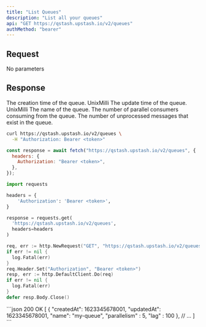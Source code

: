 ```yaml
---
title: "List Queues"
description: "List all your queues"
api: "GET https://qstash.upstash.io/v2/queues"
authMethod: "bearer"
---
```


## Request

No parameters

## Response

<ResponseField name="" type="Array" required>
<Expandable defaultOpen>

<ResponseField name="createdAt" type="int" required>
  The creation time of the queue. UnixMilli
</ResponseField>
<ResponseField name="updatedAt" type="int" required>
  The update time of the queue. UnixMilli
</ResponseField>
<ResponseField name="name" type="string" required>
  The name of the queue.
</ResponseField>
<ResponseField name="parallelism" type="int" required> 
    The number of parallel consumers consuming from the queue.
</ResponseField>
<ResponseField name="lag" type="int" required> 
    The number of unprocessed messages that exist in the queue.
</ResponseField>

</Expandable>
</ResponseField>

<RequestExample>

```sh curl
curl https://qstash.upstash.io/v2/queues \
  -H "Authorization: Bearer <token>"
```

```js Node
const response = await fetch("https://qstash.upstash.io/v2/queues", {
  headers: {
    Authorization: "Bearer <token>",
  },
});
```

```python Python
import requests

headers = {
    'Authorization': 'Bearer <token>',
}

response = requests.get(
  'https://qstash.upstash.io/v2/queues',
  headers=headers
)
```

```go Go
req, err := http.NewRequest("GET", "https://qstash.upstash.io/v2/queues", nil)
if err != nil {
  log.Fatal(err)
}
req.Header.Set("Authorization", "Bearer <token>")
resp, err := http.DefaultClient.Do(req)
if err != nil {
  log.Fatal(err)
}
defer resp.Body.Close()
```

</RequestExample>

<ResponseExample>
```json 200 OK
[
  {
    "createdAt": 1623345678001,
    "updatedAt": 1623345678001,
    "name": "my-queue",
    "parallelism" : 5, 
    "lag" : 100
  },
  // ...
]
```
</ResponseExample>
